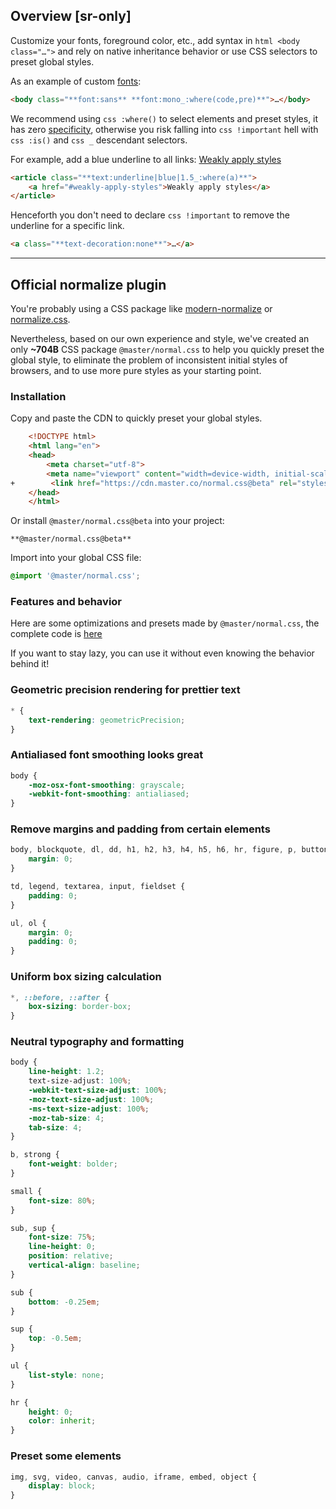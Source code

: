 ## Overview [sr-only]
Customize your fonts, foreground color, etc., add syntax in `html <body class="…">` and rely on native inheritance behavior or use CSS selectors to preset global styles.

As an example of custom [fonts](/docs/font-family):
```html
<body class="**font:sans** **font:mono_:where(code,pre)**">…</body>
```

We recommend using `css :where()` to select elements and preset styles, it has zero [specificity](https://developer.mozilla.org/en-US/docs/Web/CSS/Specificity), otherwise you risk falling into `css !important` hell with `css :is()` and `css _` descendant selectors.

For example, add a blue underline to all links:
<Demo>
    <a href="#weakly-apply-styles" className="text:underline|blue|1.5!">Weakly apply styles</a>
</Demo>
```html
<article class="**text:underline|blue|1.5_:where(a)**">
    <a href="#weakly-apply-styles">Weakly apply styles</a>
</article>
```
Henceforth you don't need to declare `css !important` to remove the underline for a specific link.
```html
<a class="**text-decoration:none**">…</a>
```

---

## Official normalize plugin
You're probably using a CSS package like [modern-normalize](https://github.com/sindresorhus/modern-normalize) or [normalize.css](https://github.com/necolas/normalize.css).

Nevertheless, based on our own experience and style, we've created an only **~704B** CSS package `@master/normal.css` to help you quickly preset the global style, to eliminate the problem of inconsistent initial styles of browsers, and to use more pure styles as your starting point.

### Installation
Copy and paste the CDN to quickly preset your global styles.
```html name=index.html
    <!DOCTYPE html>
    <html lang="en">
    <head>
        <meta charset="utf-8">
        <meta name="viewport" content="width=device-width, initial-scale=1">
+        <link href="https://cdn.master.co/normal.css@beta" rel="stylesheet">
    </head>
    </html>
```
Or install `@master/normal.css@beta` into your project:
```install
**@master/normal.css@beta**
```

Import into your global CSS file:

```css name=main.css
@import '@master/normal.css';
```

### Features and behavior
Here are some optimizations and presets made by `@master/normal.css`, the complete code is [here](https://github.com/master-co/css/tree/beta/packages/normal.css)

If you want to stay lazy, you can use it without even knowing the behavior behind it!

### Geometric precision rendering for prettier text
```css
* {
    text-rendering: geometricPrecision;
}
```
            
### Antialiased font smoothing looks great
```css
body {
    -moz-osx-font-smoothing: grayscale;
    -webkit-font-smoothing: antialiased;
}
```
            
### Remove margins and padding from certain elements
```css
body, blockquote, dl, dd, h1, h2, h3, h4, h5, h6, hr, figure, p, button, optgroup, select, textarea, pre {
    margin: 0;
}

td, legend, textarea, input, fieldset {
    padding: 0;
}

ul, ol {
    margin: 0;
    padding: 0;
}
```
            
### Uniform box sizing calculation
```css
*, ::before, ::after {
    box-sizing: border-box;
}
```
            
### Neutral typography and formatting
```css
body {
    line-height: 1.2;
    text-size-adjust: 100%;
    -webkit-text-size-adjust: 100%;
    -moz-text-size-adjust: 100%;
    -ms-text-size-adjust: 100%;
    -moz-tab-size: 4;
    tab-size: 4;
}

b, strong {
    font-weight: bolder;
}

small {
    font-size: 80%;
}

sub, sup {
    font-size: 75%;
    line-height: 0;
    position: relative;
    vertical-align: baseline;
}

sub {
    bottom: -0.25em;
}

sup {
    top: -0.5em;
}

ul {
    list-style: none;
}

hr {
    height: 0;
    color: inherit;
}
```
            
### Preset some elements
```css
img, svg, video, canvas, audio, iframe, embed, object {
    display: block;
}
```
